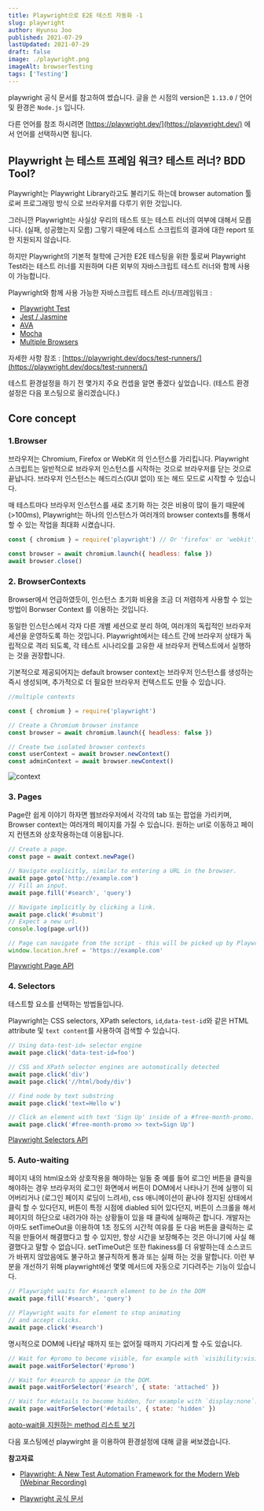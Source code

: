 ```yaml
---
title: Playwright으로 E2E 테스트 자동화 -1
slug: playwright
author: Hyunsu Joo
published: 2021-07-29
lastUpdated: 2021-07-29
draft: false
image: ./playwright.png
imageAlt: browserTesting
tags: ['Testing']
---
```


playwright 공식 문서를 참고하여 썼습니다. 글을 쓴 시점의 version은 `1.13.0` / 언어 및 환경은 `Node.js` 입니다.

다른 언어를 참조 하시려면 [https://playwright.dev/](https://playwright.dev/) 에서 언어를 선택하시면 됩니다.

## Playwright 는 테스트 프레임 워크? 테스트 러너? BDD Tool?

Playwright는 Playwright Library라고도 불리기도 하는데 browser automation 툴로써 프로그래밍 방식 으로 브라우저를 다루기 위한 것입니다.

그러니깐 Playwright는 사실상 우리의 테스트 또는 테스트 러너의 여부에 대해서 모릅니다. (실패, 성공했는지 모름) 그렇기 때문에 테스트 스크립트의 결과에 대한 report 또한 지원되지 않습니다.

하지만 Playwright의 기본적 철학에 근거한 E2E 테스팅을 위한 툴로써 Playwright Test라는 테스트 러너를 지원하며 다른 외부의 자바스크립트 테스트 러너와 함께 사용이 가능합니다.

Playwright와 함께 사용 가능한 자바스크립트 테스트 러너/프레임워크 :

- [Playwright Test](https://playwright.dev/docs/test-runners/#playwright-test)
- [Jest / Jasmine](https://playwright.dev/docs/test-runners/#jest--jasmine)
- [AVA](https://playwright.dev/docs/test-runners/#ava)
- [Mocha](https://playwright.dev/docs/test-runners/#mocha)
- [Multiple Browsers](https://playwright.dev/docs/test-runners/#multiple-browsers)

자세한 사항 참조 : [https://playwright.dev/docs/test-runners/](https://playwright.dev/docs/test-runners/)

테스트 환경설정을 하기 전 몇가지 주요 컨셉을 알면 좋겠다 싶었습니다. (테스트 환경 설정은 다음 포스팅으로 올리겠습니다.)

## Core concept

### 1.Browser

브라우저는 Chromium, Firefox or WebKit 의 인스턴스를 가리킵니다. Playwright 스크립트는 일반적으로 브라우저 인스턴스를 시작하는 것으로 브라우저를 닫는 것으로 끝납니다. 브라우저 인스턴스는 헤드리스(GUI 없이) 또는 헤드 모드로 시작할 수 있습니다.

매 테스트마다 브라우저 인스턴스를 새로 초기화 하는 것은 비용이 많이 들기 때문에 (>100ms), Playwright는 하나의 인스턴스가 여러개의 browser contexts를 통해서 할 수 있는 작업을 최대화 시켰습니다.

```javascript
const { chromium } = require('playwright') // Or 'firefox' or 'webkit'.

const browser = await chromium.launch({ headless: false })
await browser.close()
```

### 2. BrowserContexts

Browser에서 언급하였듯이, 인스턴스 초기화 비용을 조금 더 저렴하게 사용할 수 있는 방법이 Borwser Context 를 이용하는 것입니다.

동일한 인스턴스에서 각자 다른 개별 세션으로 분리 하여, 여러개의 독립적인 브라우저 세션을 운영하도록 하는 것입니다. Playwright에서는 테스트 간에 브라우저 상태가 독립적으로 격리 되도록, 각 테스트 시나리오를 고유한 새 브라우저 컨텍스트에서 실행하는 것을 권장합니다.

기본적으로 제공되어지는 default browser context는 브라우저 인스턴스를 생성하는 즉시 생성되며, 추가적으로 더 필요한 브라우저 컨텍스트도 만들 수 있습니다.

```javascript
//multiple contexts

const { chromium } = require('playwright')

// Create a Chromium browser instance
const browser = await chromium.launch({ headless: false })

// Create two isolated browser contexts
const userContext = await browser.newContext()
const adminContext = await browser.newContext()
```

<img src="../images/context.png" alt="context" max-width="380px" />

### 3. Pages

Page란 쉽게 이야기 하자면 웹브라우저에서 각각의 tab 또는 팝업을 가리키며, Browser context는 여러개의 페이지를 가질 수 있습니다. 원하는 url로 이동하고 페이지 컨텐츠와 상호작용하는데 이용됩니다.

```javascript
// Create a page.
const page = await context.newPage()

// Navigate explicitly, similar to entering a URL in the browser.
await page.goto('http://example.com')
// Fill an input.
await page.fill('#search', 'query')

// Navigate implicitly by clicking a link.
await page.click('#submit')
// Expect a new url.
console.log(page.url())

// Page can navigate from the script - this will be picked up by Playwright.
window.location.href = 'https://example.com'
```

[Playwright Page API](https://playwright.dev/docs/api/class-page)

### 4. Selectors

테스트할 요소를 선택하는 방법들입니다.

Playwright는 CSS selectors, XPath selectors, `id`,`data-test-id`와 같은 HTML attribute 및 `text content`를 사용하여 검색할 수 있습니다.

```javascript
// Using data-test-id= selector engine
await page.click('data-test-id=foo')
```

```javascript
// CSS and XPath selector engines are automatically detected
await page.click('div')
await page.click('//html/body/div')
```

```javascript
// Find node by text substring
await page.click('text=Hello w')
```

```javascript
// Click an element with text 'Sign Up' inside of a #free-month-promo.
await page.click('#free-month-promo >> text=Sign Up')
```

[Playwright Selectors API](https://playwright.dev/docs/api/class-selectors)

### 5. Auto-waiting

페이지 내의 html요소와 상호작용을 해야하는 일들 중 예를 들어 로그인 버튼을 클릭을 해야하는 경우 브라우저의 로그인 화면에서 버튼이 DOM에서 나타나기 전에 실행이 되어버리거나 (로그인 페이지 로딩이 느려서), css 애니메이션이 끝나야 정지된 상태에서 클릭 할 수 있다던지, 버튼이 특정 시점에 diabled 되어 있다던지, 버튼이 스크롤을 해서 페이지의 하단으로 내려가야 하는 상황들이 있을 때 클릭에 실패하곤 합니다. 개발자는 아마도 setTimeOut을 이용하여 1초 정도의 시간적 여유를 둔 다음 버튼을 클릭하는 로직을 만들어서 해결했다고 할 수 있지만, 항상 시간을 보장해주는 것은 아니기에 사실 해결했다고 말할 수 없습니다. setTimeOut은 또한 flakiness를 더 유발하는데 소스코드가 바뀌지 않았음에도 불구하고 불규칙하게 통과 또는 실패 하는 것을 말합니다. 이런 부분을 개선하기 위해 playwright에선 몇몇 메서드에 자동으로 기다려주는 기능이 있습니다.

```javascript
// Playwright waits for #search element to be in the DOM
await page.fill('#search', 'query')

// Playwright waits for element to stop animating
// and accept clicks.
await page.click('#search')
```

명시적으로 DOM에 나타날 때까지 또는 없어질 때까지 기다리게 할 수도 있습니다.

```javascript
// Wait for #promo to become visible, for example with `visibility:visible`.
await page.waitForSelector('#promo')

// Wait for #search to appear in the DOM.
await page.waitForSelector('#search', { state: 'attached' })

// Wait for #details to become hidden, for example with `display:none`.
await page.waitForSelector('#details', { state: 'hidden' })
```

[aoto-wait을 지원하는 method 리스트 보기](https://playwright.dev/docs/actionability)

다음 포스팅에선 playwirght 을 이용하여 환경설정에 대해 글을 써보겠습니다.

**참고자료**

- [Playwright: A New Test Automation Framework for the Modern Web (Webinar Recording)](https://www.youtube.com/watch?v=_Jla6DyuEu4&t=1488s)

- [Playwright 공식 문서](https://playwright.dev/)
